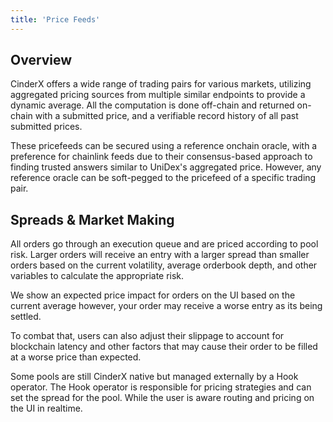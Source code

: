 ```yaml
---
title: 'Price Feeds'
---
```




## Overview

CinderX offers a wide range of trading pairs for various markets, utilizing aggregated pricing sources from multiple similar endpoints to provide a dynamic average. All the computation is done off-chain and returned on-chain with a submitted price, and a verifiable record history of all past submitted prices.

These pricefeeds can be secured using a reference onchain oracle, with a preference for chainlink feeds due to their consensus-based approach to finding trusted answers similar to UniDex's aggregated price. However, any reference oracle can be soft-pegged to the pricefeed of a specific trading pair.


## Spreads & Market Making

All orders go through an execution queue and are priced according to pool risk. Larger orders will receive an entry with a larger spread than smaller orders based on the current volatility, average orderbook depth, and other variables to calculate the appropriate risk. 

We show an expected price impact for orders on the UI based on the current average however, your order may receive a worse entry as its being settled. 

To combat that, users can also adjust their slippage to account for blockchain latency and other factors that may cause their order to be filled at a worse price than expected.

<Note>
  Some pools are still CinderX native but managed externally by a Hook operator. The Hook operator is responsible for pricing strategies and can set the spread for the pool. While the user is aware routing and pricing on the UI in realtime.
</Note>